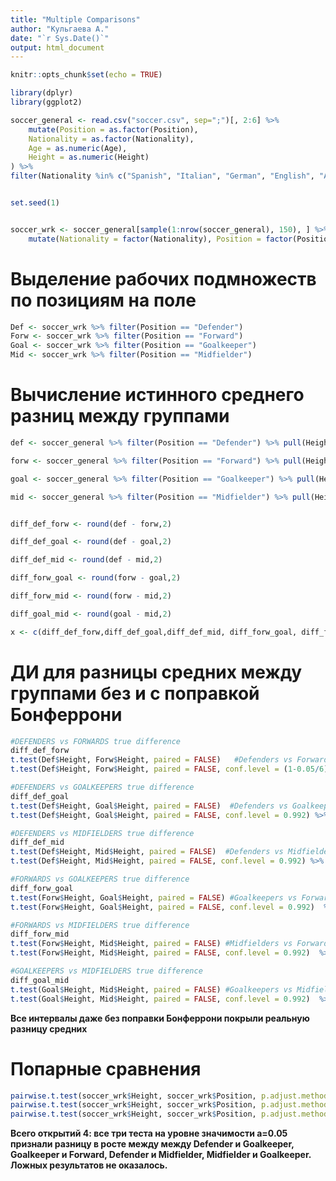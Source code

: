 ```yaml
---
title: "Multiple Comparisons"
author: "Кульгаева А."
date: "`r Sys.Date()`"
output: html_document
---
```


```r
knitr::opts_chunk$set(echo = TRUE)
```

```r
library(dplyr)
library(ggplot2)
```


```r
soccer_general <- read.csv("soccer.csv", sep=";")[, 2:6] %>% 
    mutate(Position = as.factor(Position), 
    Nationality = as.factor(Nationality), 
    Age = as.numeric(Age), 
    Height = as.numeric(Height)
) %>% 
filter(Nationality %in% c("Spanish", "Italian", "German", "English", "Argentinian")) 


set.seed(1) 


soccer_wrk <- soccer_general[sample(1:nrow(soccer_general), 150), ] %>% 
    mutate(Nationality = factor(Nationality), Position = factor(Position))
```

# Выделение рабочих подмножеств по позициям на поле

```r
Def <- soccer_wrk %>% filter(Position == "Defender")
Forw <- soccer_wrk %>% filter(Position == "Forward")
Goal <- soccer_wrk %>% filter(Position == "Goalkeeper")
Mid <- soccer_wrk %>% filter(Position == "Midfielder")
```


# Вычисление истинного среднего разниц между группами

```r
def <- soccer_general %>% filter(Position == "Defender") %>% pull(Height) %>% mean(na.rm = TRUE) %>% round(.,2)

forw <- soccer_general %>% filter(Position == "Forward") %>% pull(Height) %>% mean(na.rm = TRUE) %>% round(.,2)

goal <- soccer_general %>% filter(Position == "Goalkeeper") %>% pull(Height) %>% mean(na.rm = TRUE) %>% round(.,2)

mid <- soccer_general %>% filter(Position == "Midfielder") %>% pull(Height) %>% mean(na.rm = TRUE) %>% round(.,2)


diff_def_forw <- round(def - forw,2)

diff_def_goal <- round(def - goal,2)

diff_def_mid <- round(def - mid,2)

diff_forw_goal <- round(forw - goal,2)

diff_forw_mid <- round(forw - mid,2)

diff_goal_mid <- round(goal - mid,2)

x <- c(diff_def_forw,diff_def_goal,diff_def_mid, diff_forw_goal, diff_forw_mid, diff_goal_mid)

```

# ДИ для разницы средних между группами без и с поправкой Бонферрони

```r
#DEFENDERS vs FORWARDS true difference
diff_def_forw
t.test(Def$Height, Forw$Height, paired = FALSE)   #Defenders vs Forwards
t.test(Def$Height, Forw$Height, paired = FALSE, conf.level = (1-0.05/6))  %>% with(conf.int) #Defenders vs Forwards Bonferroni

#DEFENDERS vs GOALKEEPERS true difference
diff_def_goal 
t.test(Def$Height, Goal$Height, paired = FALSE)  #Defenders vs Goalkeepers
t.test(Def$Height, Goal$Height, paired = FALSE, conf.level = 0.992) %>% with(conf.int) #Defenders vs Goalkeepers Bonferroni

#DEFENDERS vs MIDFIELDERS true difference
diff_def_mid
t.test(Def$Height, Mid$Height, paired = FALSE)  #Defenders vs Midfielders
t.test(Def$Height, Mid$Height, paired = FALSE, conf.level = 0.992) %>% with(conf.int) #Defenders vs Midfielders Bonferroni

#FORWARDS vs GOALKEEPERS true difference
diff_forw_goal 
t.test(Forw$Height, Goal$Height, paired = FALSE) #Goalkeepers vs Forwards
t.test(Forw$Height, Goal$Height, paired = FALSE, conf.level = 0.992)  %>% with(conf.int) #Goalkeepers vs Forwards Bonferroni

#FORWARDS vs MIDFIELDERS true difference
diff_forw_mid 
t.test(Forw$Height, Mid$Height, paired = FALSE) #Midfielders vs Forwards
t.test(Forw$Height, Mid$Height, paired = FALSE, conf.level = 0.992)  %>% with(conf.int) #Midfielders vs Forwards Bonferroni

#GOALKEEPERS vs MIDFIELDERS true difference
diff_goal_mid 
t.test(Goal$Height, Mid$Height, paired = FALSE) #Goalkeepers vs Midfielders
t.test(Goal$Height, Mid$Height, paired = FALSE, conf.level = 0.992)  %>% with(conf.int) #Goalkeepers vs Midfielders Bonferroni
```
**Все интервалы даже без поправки Бонферрони покрыли реальную разницу средних**


# Попарные сравнения

```r
pairwise.t.test(soccer_wrk$Height, soccer_wrk$Position, p.adjust.method="none", pool.sd = F)
pairwise.t.test(soccer_wrk$Height, soccer_wrk$Position, p.adjust.method="holm",  pool.sd = F)
pairwise.t.test(soccer_wrk$Height, soccer_wrk$Position, p.adjust.method="BH",  pool.sd = F)
```

**Всего открытий 4: все три теста на уровне значимости a=0.05 признали разницу в росте между между Defender и Goalkeeper, Goalkeeper и Forward,  Defender и Midfielder, Midfielder и Goalkeeper. Ложных результатов не оказалось.**